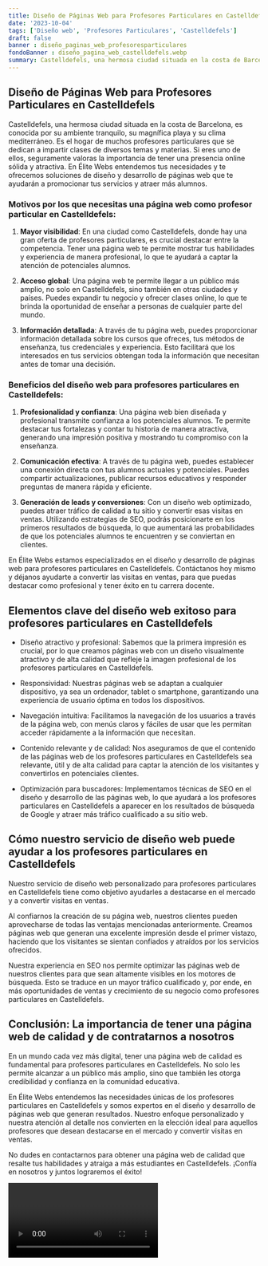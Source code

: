 ```yaml
---
title: Diseño de Páginas Web para Profesores Particulares en Castelldefels
date: '2023-10-04'
tags: ['Diseño web', 'Profesores Particulares', 'Castelldefels']
draft: false
banner : diseño_paginas_web_profesoresparticulares
fondoBanner : diseño_pagina_web_castelldefels.webp
summary: Castelldefels, una hermosa ciudad situada en la costa de Barcelona, es conocida por su ambiente tranquilo, su magnífica playa y su clima mediterráneo. Es el hogar de muchos profesores particulares que se dedican a impartir clases de diversos temas y materias. Si eres uno de ellos, seguramente valoras la importancia de tener una presencia online sólida y atractiva. En Élite Webs entendemos tus necesidades y te ofrecemos soluciones de diseño y desarrollo de páginas web que te ayudarán a promocionar tus servicios y atraer más alumnos.
---
```


## Diseño de Páginas Web para Profesores Particulares en Castelldefels

Castelldefels, una hermosa ciudad situada en la costa de Barcelona, es conocida por su ambiente tranquilo, su magnífica playa y su clima mediterráneo. Es el hogar de muchos profesores particulares que se dedican a impartir clases de diversos temas y materias. Si eres uno de ellos, seguramente valoras la importancia de tener una presencia online sólida y atractiva. En Élite Webs entendemos tus necesidades y te ofrecemos soluciones de diseño y desarrollo de páginas web que te ayudarán a promocionar tus servicios y atraer más alumnos.

### Motivos por los que necesitas una página web como profesor particular en Castelldefels:

1. **Mayor visibilidad**: En una ciudad como Castelldefels, donde hay una gran oferta de profesores particulares, es crucial destacar entre la competencia. Tener una página web te permite mostrar tus habilidades y experiencia de manera profesional, lo que te ayudará a captar la atención de potenciales alumnos.

2. **Acceso global**: Una página web te permite llegar a un público más amplio, no solo en Castelldefels, sino también en otras ciudades y países. Puedes expandir tu negocio y ofrecer clases online, lo que te brinda la oportunidad de enseñar a personas de cualquier parte del mundo.

3. **Información detallada**: A través de tu página web, puedes proporcionar información detallada sobre los cursos que ofreces, tus métodos de enseñanza, tus credenciales y experiencia. Esto facilitará que los interesados en tus servicios obtengan toda la información que necesitan antes de tomar una decisión.

### Beneficios del diseño web para profesores particulares en Castelldefels:

1. **Profesionalidad y confianza**: Una página web bien diseñada y profesional transmite confianza a los potenciales alumnos. Te permite destacar tus fortalezas y contar tu historia de manera atractiva, generando una impresión positiva y mostrando tu compromiso con la enseñanza.

2. **Comunicación efectiva**: A través de tu página web, puedes establecer una conexión directa con tus alumnos actuales y potenciales. Puedes compartir actualizaciones, publicar recursos educativos y responder preguntas de manera rápida y eficiente.

3. **Generación de leads y conversiones**: Con un diseño web optimizado, puedes atraer tráfico de calidad a tu sitio y convertir esas visitas en ventas. Utilizando estrategias de SEO, podrás posicionarte en los primeros resultados de búsqueda, lo que aumentará las probabilidades de que los potenciales alumnos te encuentren y se conviertan en clientes.

En Élite Webs estamos especializados en el diseño y desarrollo de páginas web para profesores particulares en Castelldefels. Contáctanos hoy mismo y déjanos ayudarte a convertir las visitas en ventas, para que puedas destacar como profesional y tener éxito en tu carrera docente.

<GifSeo />

<Cta />

## Elementos clave del diseño web exitoso para profesores particulares en Castelldefels

- Diseño atractivo y profesional: Sabemos que la primera impresión es crucial, por lo que creamos páginas web con un diseño visualmente atractivo y de alta calidad que refleje la imagen profesional de los profesores particulares en Castelldefels.

- Responsividad: Nuestras páginas web se adaptan a cualquier dispositivo, ya sea un ordenador, tablet o smartphone, garantizando una experiencia de usuario óptima en todos los dispositivos.

- Navegación intuitiva: Facilitamos la navegación de los usuarios a través de la página web, con menús claros y fáciles de usar que les permitan acceder rápidamente a la información que necesitan.

- Contenido relevante y de calidad: Nos aseguramos de que el contenido de las páginas web de los profesores particulares en Castelldefels sea relevante, útil y de alta calidad para captar la atención de los visitantes y convertirlos en potenciales clientes.

- Optimización para buscadores: Implementamos técnicas de SEO en el diseño y desarrollo de las páginas web, lo que ayudará a los profesores particulares en Castelldefels a aparecer en los resultados de búsqueda de Google y atraer más tráfico cualificado a su sitio web.

## Cómo nuestro servicio de diseño web puede ayudar a los profesores particulares en Castelldefels

Nuestro servicio de diseño web personalizado para profesores particulares en Castelldefels tiene como objetivo ayudarles a destacarse en el mercado y a convertir visitas en ventas. 

Al confiarnos la creación de su página web, nuestros clientes pueden aprovecharse de todas las ventajas mencionadas anteriormente. Creamos páginas web que generan una excelente impresión desde el primer vistazo, haciendo que los visitantes se sientan confiados y atraídos por los servicios ofrecidos.

Nuestra experiencia en SEO nos permite optimizar las páginas web de nuestros clientes para que sean altamente visibles en los motores de búsqueda. Esto se traduce en un mayor tráfico cualificado y, por ende, en más oportunidades de ventas y crecimiento de su negocio como profesores particulares en Castelldefels.

## Conclusión: La importancia de tener una página web de calidad y de contratarnos a nosotros

En un mundo cada vez más digital, tener una página web de calidad es fundamental para profesores particulares en Castelldefels. No solo les permite alcanzar a un público más amplio, sino que también les otorga credibilidad y confianza en la comunidad educativa.

En Élite Webs entendemos las necesidades únicas de los profesores particulares en Castelldefels y somos expertos en el diseño y desarrollo de páginas web que generan resultados. Nuestro enfoque personalizado y nuestra atención al detalle nos convierten en la elección ideal para aquellos profesores que desean destacarse en el mercado y convertir visitas en ventas.

No dudes en contactarnos para obtener una página web de calidad que resalte tus habilidades y atraiga a más estudiantes en Castelldefels. ¡Confía en nosotros y juntos lograremos el éxito!

<Video />

<CtaBot job='Profesores Particulares' city='Castelldefels'/>

<Gmaps query='Castelldefels+españa+maps' />